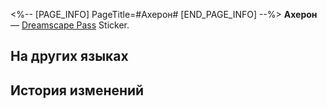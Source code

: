 <%-- [PAGE_INFO]
PageTitle=#Ахерон#
[END_PAGE_INFO] --%>
{{Предмет Инфобокс
|id          = 223003
|Изображение = Dreamscape Pass Sticker Ахерон.png
|Тип         = Dreamscape Pass Sticker
|Тип2        = «Грёзы» Stickers
|Инвентарь   = 
|Редкость    = 4
|Эффект      = 
|Описание    = Пронумерованные наклейки, используемые для украшения дневника сновидений. Бывают самыми разными.
|Источник1   = [[Откроется при прохождении миссии Освоения]]
}}
{{Описание|Судьба подобна нити, которую нужно оборвать в определённый момент.}}
'''Ахерон''' — [[Dreamscape Pass]] Sticker.

==На других языках==
{{На других языках
|en   = Acheron
|zhs  = 黄泉
|zht  = 黃泉
|ja   = 黄泉
|ko   = 아케론
|es   = Acheron
|fr   = Achéron
|ru   = Ахерон
|th   = Acheron
|vi   = Acheron
|de   = Acheron
|id   = Acheron
|pt   = Acheron
}}

==История изменений==
{{История изменений|3.5}}